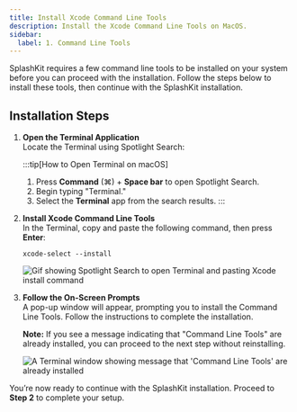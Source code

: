 ---
title: Install Xcode Command Line Tools
description: Install the Xcode Command Line Tools on MacOS.
sidebar:
  label: 1. Command Line Tools
---


SplashKit requires a few command line tools to be installed on your system before you can proceed with the installation. Follow the steps below to install these tools, then continue with the SplashKit installation.

## Installation Steps

<Steps>

1. **Open the Terminal Application**  
   Locate the Terminal using Spotlight Search:

   :::tip[How to Open Terminal on macOS]
   1. Press **Command** (⌘) + **Space bar** to open Spotlight Search.
   2. Begin typing "Terminal."
   3. Select the **Terminal** app from the search results.
   :::

2. **Install Xcode Command Line Tools**  
   In the Terminal, copy and paste the following command, then press **Enter**:

   ```shell
   xcode-select --install
   ```

   ![Gif showing Spotlight Search to open Terminal and pasting Xcode install command](/gifs/macos/terminal-xcode-install.gif)

3. **Follow the On-Screen Prompts**  
   A pop-up window will appear, prompting you to install the Command Line Tools. Follow the instructions to complete the installation.

   **Note:** If you see a message indicating that "Command Line Tools" are already installed, you can proceed to the next step without reinstalling.

   ![A Terminal window showing message that 'Command Line Tools' are already installed](/images/installation/macos/xcode-install.png)

</Steps>

You’re now ready to continue with the SplashKit installation. Proceed to **Step 2** to complete your setup.
